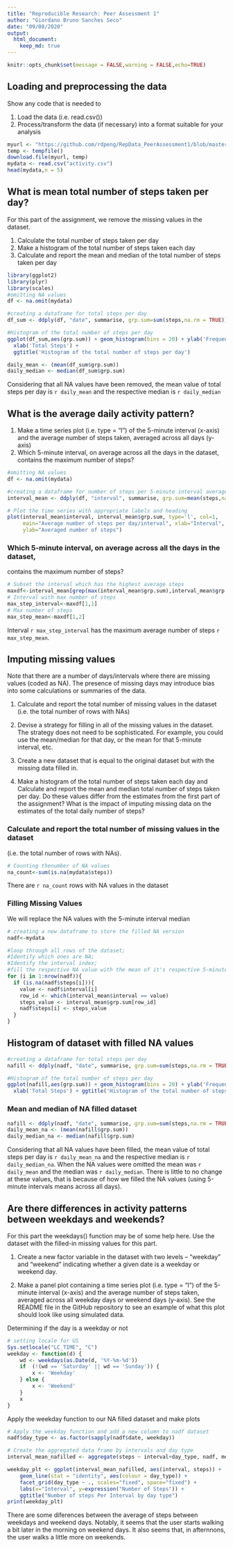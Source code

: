 ```yaml
---
title: "Reproducible Research: Peer Assessment 1"
author: "Giordano Bruno Sanches Seco"
date: "09/08/2020"
output: 
  html_document:
    keep_md: true
---
```


```r
knitr::opts_chunk$set(message = FALSE,warning = FALSE,echo=TRUE)
```

## Loading and preprocessing the data
Show any code that is needed to

1. Load the data (i.e. \color{red}{\verb|read.csv()|}read.csv())
2. Process/transform the data (if necessary) into a format suitable 
for your analysis



```r
myurl <- "https://github.com/rdpeng/RepData_PeerAssessment1/blob/master/activity.zip"
temp <- tempfile()
download.file(myurl, temp)
mydata <- read.csv("activity.csv")
head(mydata,n = 5)
```


## What is mean total number of steps taken per day?

For this part of the assignment, we remove the missing values in the dataset.

1. Calculate the total number of steps taken per day
2. Make a histogram of the total number of steps taken each day
3. Calculate and report the mean and median of the total number of 
steps taken per day


```r
library(ggplot2)
library(plyr)
library(scales)
#omitting NA values
df <- na.omit(mydata)

#creating a dataframe for total steps per day 
df_sum <- ddply(df, "date", summarise, grp.sum=sum(steps,na.rm = TRUE))

#Histogram of the total number of steps per day
ggplot(df_sum,aes(grp.sum)) + geom_histogram(bins = 20) + ylab('Frequency') + 
  xlab('Total Steps') + 
  ggtitle('Histogram of the total number of steps per day')


```


```r
daily_mean <- (mean(df_sum$grp.sum))
daily_median <- median(df_sum$grp.sum)
```
Considering that all NA values have been removed, the mean value of total steps
per day is `r daily_mean` and the respective median is `r daily_median`



## What is the average daily activity pattern?


1. Make a time series plot (i.e. \color{red}{\verb|type = "l"|}type = "l")
of the 5-minute interval (x-axis) and the average number of steps taken, 
averaged across all days (y-axis)
2. Which 5-minute interval, on average across all the days in the dataset,
contains the maximum number of steps?


```r
#omitting NA values
df <- na.omit(mydata)

#creating a dataframe for number of steps per 5-minute interval averaged across all days
interval_mean <- ddply(df, "interval", summarise, grp.sum=mean(steps,na.rm = TRUE))

# Plot the time series with appropriate labels and heading
plot(interval_mean$interval, interval_mean$grp.sum, type='l', col=1, 
     main="Average number of steps per day/interval", xlab="Interval", 
     ylab="Averaged number of steps")
```

### Which 5-minute interval, on average across all the days in the dataset, 
contains the maximum number of steps?

```r
# Subset the interval which has the highest average steps
maxdf<-interval_mean[grep(max(interval_mean$grp.sum),interval_mean$grp.sum), ]
# Interval with max number of steps
max_step_interval<-maxdf[1,1]
# Max number of steps
max_step_mean<-maxdf[1,2]
```
Interval `r max_step_interval` has the maximum average number of 
steps `r max_step_mean`.



## Imputing missing values
Note that there are a number of days/intervals where there are missing 
values (coded as NA). The presence of missing days may introduce bias into 
some calculations or summaries of the data.

1. Calculate and report the total number of missing values in the dataset 
(i.e. the total number of rows with NAs)

2. Devise a strategy for filling in all of the missing values in the dataset. 
The strategy does not need to be sophisticated. For example, you could use 
the mean/median for that day, or the mean for that 5-minute interval, etc.

3. Create a new dataset that is equal to the original dataset but with 
the missing data filled in.

4. Make a histogram of the total number of steps taken each day and Calculate 
and report the mean and median total number of steps taken per day. Do these 
values differ from the estimates from the first part of the assignment? 
What is the impact of imputing missing data on the estimates of the total 
daily number of steps?

### Calculate and report the total number of missing values in the dataset 
(i.e. the total number of rows with NAs).
```r
# Counting thenumber of NA values
na_count<-sum(is.na(mydata$steps))
```

There are `r na_count` rows with NA values in the dataset

### Filling Missing Values

We will replace the NA values with the 5-minute interval median
```r
# creating a new dataframe to store the filled NA version
nadf<-mydata

#loop through all rows of the dataset;
#Identify which ones are NA;
#Identify the interval index;
#fill the respective NA value with the mean of it's respective 5-minute interval.
for (i in 1:nrow(nadf)){
  if (is.na(nadf$steps[i])){
    value <- nadf$interval[i]
    row_id <- which(interval_mean$interval == value)
    steps_value <- interval_mean$grp.sum[row_id]
    nadf$steps[i] <- steps_value
  }
}
```

## Histogram of dataset with filled NA values

```r
#creating a dataframe for total steps per day 
nafill <- ddply(nadf, "date", summarise, grp.sum=sum(steps,na.rm = TRUE))

#Histogram of the total number of steps per day
ggplot(nafill,aes(grp.sum)) + geom_histogram(bins = 20) + ylab('Frequency') + 
  xlab('Total Steps') + ggtitle('Histogram of the total number of steps per day')
```

### Mean and median of NA filled dataset

```r
nafill <- ddply(nadf, "date", summarise, grp.sum=sum(steps,na.rm = TRUE))
daily_mean_na <- (mean(nafill$grp.sum))
daily_median_na <- median(nafill$grp.sum)
```
Considering that all NA values have been filled, the mean value of total steps
per day is `r daily_mean_na` and the respective median is `r daily_median_na`.
When the NA values were omitted the mean was `r daily_mean` and the median was 
`r daily_median`. There is little to no change at these values, that is because 
of how we filled the NA values (using 5-minute intervals means across all days).


## Are there differences in activity patterns between weekdays and weekends?
For this part the weekdays() function may be of some help here. Use the dataset
with the filled-in missing values for this part.

1. Create a new factor variable in the dataset with two 
levels – “weekday” and “weekend” indicating whether a given date is a 
weekday or weekend day.

2. Make a panel plot containing a time series plot (i.e. type = “l”) of 
the 5-minute interval (x-axis) and the average number of steps taken, 
averaged across all weekday days or weekend days (y-axis). See the README file
in the GitHub repository to see an example of what this plot should look 
like using simulated data.

Determining if the day is a weekday or not
```r
# setting locale for US 
Sys.setlocale("LC_TIME", "C")
weekday <- function(d) {
    wd <- weekdays(as.Date(d, '%Y-%m-%d'))
    if  (!(wd == 'Saturday' || wd == 'Sunday')) {
        x <- 'Weekday'
    } else {
        x <- 'Weekend'
    }
    x
}
```

Apply the weekday function to our NA filled dataset and make plots

```r
# Apply the weekday function and add a new column to nadf dataset
nadf$day_type <- as.factor(sapply(nadf$date, weekday))

# Create the aggregated data frame by intervals and day type
interval_mean_nafilled <- aggregate(steps ~ interval+day_type, nadf, mean)

weekday_plt <- ggplot(interval_mean_nafilled, aes(interval, steps)) +
    geom_line(stat = "identity", aes(colour = day_type)) +
    facet_grid(day_type ~ ., scales="fixed", space="fixed") +
    labs(x="Interval", y=expression("Number of Steps")) +
    ggtitle("Number of steps Per Interval by day type")
print(weekday_plt)
```

There are some diferences between the average of steps between weekdays and 
weekend days. Notably, it seems that the user starts walking a bit later in the 
morning on weekend days. It also seems that, in afternnons, the user walks a 
little more on weekends. 